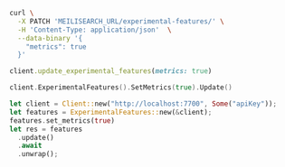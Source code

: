<CodeGroup>

```bash cURL
curl \
  -X PATCH 'MEILISEARCH_URL/experimental-features/' \
  -H 'Content-Type: application/json'  \
  --data-binary '{
    "metrics": true
  }'
```

```ruby Ruby
client.update_experimental_features(metrics: true)
```

```go Go
client.ExperimentalFeatures().SetMetrics(true).Update()
```

```rust Rust
let client = Client::new("http://localhost:7700", Some("apiKey"));
let features = ExperimentalFeatures::new(&client);
features.set_metrics(true)
let res = features
  .update()
  .await
  .unwrap();
```
</CodeGroup>
